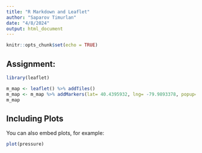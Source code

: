 ```yaml
---
title: "R Markdown and Leaflet"
author: "Saparov Timurlan"
date: "4/8/2024"
output: html_document
---
```


```r
knitr::opts_chunk$set(echo = TRUE)
```


## Assignment:

```r
library(leaflet)
```

```r
m_map <- leaflet() %>% addTiles()   
m_map <- m_map %>% addMarkers(lat= 40.4395932, lng= -79.9893378, popup="Piitsburgh Penguins play here")
m_map  
```



## Including Plots

You can also embed plots, for example:

```r
plot(pressure)
```
